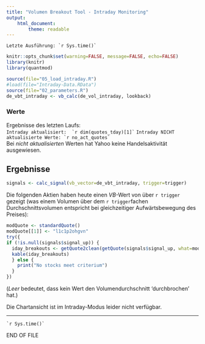 ```yaml
---
title: "Volumen Breakout Tool - Intraday Monitoring"
output: 
    html_document:
        theme: readable
---
```


```Letzte Ausführung: `r Sys.time()` ```   


```r
knitr::opts_chunk$set(warning=FALSE, message=FALSE, echo=FALSE)
library(knitr)
library(quantmod)

source(file="05_load_intraday.R")
#load(file="Intraday-Data.RData")
source(file="02_parameters.R")
de_vbt_intraday <- vb_calc(de_vol_intraday, lookback)

```

### Werte

Ergebnisse des letzten Laufs:  
```Intraday aktualisiert:  `r dim(quotes_tday)[1]` ```
```Intraday NICHT aktualisierte Werte: `r no_act_quotes` ```  
Bei _nicht aktualisierten_ Werten hat Yahoo keine Handelsaktivität ausgewiesen.

## Ergebnisse  

```r
signals <- calc_signal(vb_vector=de_vbt_intraday, trigger=trigger)
```

Die folgenden Aktien haben heute einen $VB$-Wert von über `r trigger` gezeigt (was einem Volumen über dem `r trigger`fachen Durchschnittsvolumen entspricht bei gleichzeitiger Aufwärtsbewegung des Preises):  

```r
modQuote <- standardQuote()
modQuote[[1]] <- "l1c1p2ohgvn"
try({
if (!is.null(signals$signal_up)) {
  iday_breakouts <- getQuote2clean(getQuote(signals$signal_up, what=modQuote))
  kable(iday_breakouts)
  } else {
    print("No stocks meet criterium")
  }
})
```  

(_Leer_ bedeutet, dass kein Wert den Volumendurchschnitt 'durchbrochen' hat.)  


Die Chartansicht ist im Intraday-Modus leider nicht verfügbar.

-----
``` `r Sys.time()` ```   

END OF FILE
